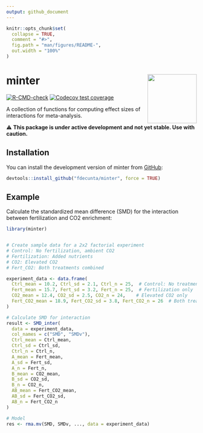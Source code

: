 ```yaml
---
output: github_document
---
```


<!-- README.md is generated from README.Rmd. Please edit that file -->

```r
knitr::opts_chunk$set(
  collapse = TRUE,
  comment = "#>",
  fig.path = "man/figures/README-",
  out.width = "100%"
)
```

# minter <img src="man/figures/minter_logo.png" align="right" alt="" width="130" />

<!-- badges: start -->
[![R-CMD-check](https://github.com/fdecunta/minter/actions/workflows/R-CMD-check.yaml/badge.svg)](https://github.com/fdecunta/minter/actions/workflows/R-CMD-check.yaml)
[![Codecov test coverage](https://codecov.io/gh/fdecunta/minter/graph/badge.svg)](https://app.codecov.io/gh/fdecunta/minter)
<!-- badges: end -->

A collection of functions for computing effect sizes of interactions for meta-analysis.

⚠️ **This package is under active development and not yet stable. Use with caution.**


## Installation

You can install the development version of minter from [GitHub](https://github.com/fdecunta/minter):

```r
devtools::install_github("fdecunta/minter", force = TRUE)
```

## Example

Calculate the standardized mean difference (SMD) for the interaction between fertilization and CO2 enrichment:

```r
library(minter)


# Create sample data for a 2x2 factorial experiment
# Control: No fertilization, ambient CO2
# Fertilization: Added nutrients
# CO2: Elevated CO2
# Fert_CO2: Both treatments combined

experiment_data <- data.frame(
  Ctrl_mean = 10.2, Ctrl_sd = 2.1, Ctrl_n = 25,  # Control: No treatment
  Fert_mean = 15.7, Fert_sd = 3.2, Fert_n = 25,  # Fertilization only
  CO2_mean = 12.4, CO2_sd = 2.5, CO2_n = 24,    # Elevated CO2 only
  Fert_CO2_mean = 18.9, Fert_CO2_sd = 3.8, Fert_CO2_n = 26  # Both treatments
)

# Calculate SMD for interaction
result <- SMD_inter(
  data = experiment_data,
  col_names = c("SMD", "SMDv"),
  Ctrl_mean = Ctrl_mean,
  Ctrl_sd = Ctrl_sd,
  Ctrl_n = Ctrl_n,
  A_mean = Fert_mean,
  A_sd = Fert_sd,
  A_n = Fert_n,
  B_mean = CO2_mean,
  B_sd = CO2_sd,
  B_n = CO2_n,
  AB_mean = Fert_CO2_mean,
  AB_sd = Fert_CO2_sd,
  AB_n = Fert_CO2_n
)

# Model
res <- rma.mv(SMD, SMDv, ..., data = experiment_data)
```